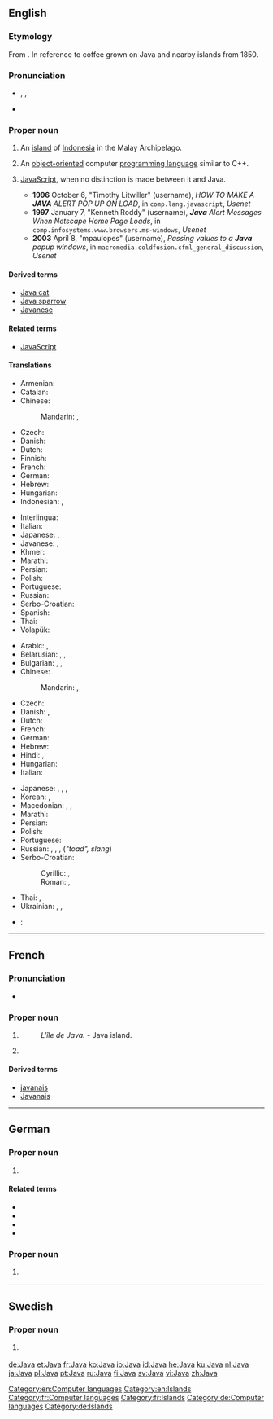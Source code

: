{{also|java|javā}}
==English==
{{wikipedia|mul=Java (programming language)}}

===Etymology===
From {{etyl|sa}} {{term|lang=sa|||tr=yava-dvipa|island of barley}}. {{rfscript|Devanagari}}
In reference to coffee grown on Java and nearby islands from 1850.

===Pronunciation===
* {{enPR|jäʹ-və}}, {{IPA|/ˈdʒɑːvə/}}, {{X-SAMPA|/"dZA:v@/}}
* {{rhymes|ɑːvə}}

===Proper noun===
{{en-proper noun}}

# An [[island]] of [[Indonesia]] in the Malay Archipelago.
# {{computing|trademark}} An [[object-oriented]] computer [[programming language]] similar to C++.
# {{rfv-sense}} {{computing|proscribed}} [[JavaScript]], when no distinction is made between it and Java.
#* '''1996''' October 6, "Timothy Litwiller" (username), ''HOW TO MAKE A '''JAVA''' ALERT POP UP ON LOAD'', in <tt>comp.lang.javascript</tt>, ''Usenet''
#* '''1997''' January 7, "Kenneth Roddy" (username), '''''Java''' Alert Messages When Netscape Home Page Loads'', in <tt>comp.infosystems.www.browsers.ms-windows</tt>, ''Usenet''
#* '''2003''' April 8, "mpaulopes" (username), ''Passing values to a '''Java''' popup windows'', in <tt>macromedia.coldfusion.cfml_general_discussion</tt>, ''Usenet''

====Derived terms====
* [[Java cat]] {{gloss|the [[musang]]}}
* [[Java sparrow]] {{gloss|a species of finch, ''Padda oryzivora'', native to Java, but commonly kept as a cage bird}}
* [[Javanese]]

====Related terms====
* [[JavaScript]]

====Translations====
{{trans-top|island of Indonesia}}
* Armenian: {{t-|hy|Ճավա|tr=Č̣ava}}
* Catalan: {{t-|ca|Java}}
* Chinese:
*: Mandarin: {{t-|cmn|爪哇|alt=爪哇(島)|sc=Hani}}, {{t-|cmn|爪哇|alt=爪哇(岛)|tr=Zhǎowā [(dǎo)] or Zhuǎwā [(dǎo)]|sc=Hani}}
* Czech: {{t-|cs|Jáva|f}}
* Danish: {{t-|da|Java}}
* Dutch: {{t+|nl|Java|n}}
* Finnish: {{t+|fi|Jaava}}
* French: {{t+|fr|Java|f}}
* German: {{t+|de|Java}}
* Hebrew: {{t-|he|ג'אווה}}
* Hungarian: {{t+|hu|Jáva}}
* Indonesian: {{t+|id|Jawa}}, {{qualifier|island}} {{t-|id|pulau Jawa}}
{{trans-mid}}
* Interlingua: {{t-|ia|Java}}
* Italian: {{t-|it|Giava}}
* Japanese: {{t-|ja|ジャワ}}, {{t-|ja|ジャワ島}}
* Javanese: {{t-|jv|Jawa}}, {{qualifier|Java Island}} {{t-|jv|pulo Jawa}}
* Khmer: {{t+|km|ជ្វា|sc=Khmr}}
* Marathi: {{t-|mr|जावा|m|tr=jāvā|sc=Deva}}
* Persian: {{t+|fa|جاوه|tr=Jâve}}
* Polish: {{t-|pl|Jawa|f}}
* Portuguese: {{t+|pt|Java|f}}
* Russian: {{t+|ru|Ява|f|tr=Jáva}}
* Serbo-Croatian: {{t-|sh|Java|f}}
* Spanish: {{t-|es|Java}}
* Thai: {{t-|th|ชวา|tr=chá-waa}}
* Volapük: {{t+|vo|Yafeän}}
{{trans-bottom}}

{{trans-top|programming language}}
<!-- Trade marks are international. Therefore, make an entry only, if the word is NOT spelled Java in the language concerned or there's a gender to be applied-->
* Arabic: {{t-|ar|جافا|f|tr=Jāfa, Java}}, {{t-|ar|Java|f|sc=Latn}}
* Belarusian: {{t-|be|Джава|f|tr=Džáva}}, {{t-|be|Ява|f|tr=Jáva}}, {{t-|be|Java|f|tr=Džáva, Jáva|sc=Latn}}
* Bulgarian: {{t-|bg|Джава|f|tr=Džáva}}, {{t-|bg|Ява|f|tr=Jáva}}, {{t-|bg|Java|f|tr=Džáva, Jáva|sc=Latn}}
* Chinese:
*: Mandarin: {{t-|cmn|爪哇|tr=Zhǎowā or Zhuǎwā|sc=Hani}}, {{t-|cmn|Java|sc=Latn}}
* Czech: {{t-|cs|Java|f}}
* Danish: {{t-|da|java|n}}, {{t-|da|Java|n}}
* Dutch: {{t+|nl|Java|n}}
* French: {{t+|fr|Java|m}}
* German: {{t+|de|Java|n}}
* Hebrew: {{t-|he|ג'אווה}}
* Hindi: {{t-|hi|जावा|tr=jāvā}}, {{t-|hi|Java|sc=Latn}}
* Hungarian: {{t-|hu|Java}}
* Italian: {{t-|it|Java|m}}
{{trans-mid}}
* Japanese: {{t-|ja|ジャワ|tr=Jawa}}, {{t-|ja|ジャバ|tr=Jaba}}, {{t-|ja|ジャヴァ|tr=Java}}, {{t+|ja|Java|sc=Latn}}
* Korean: {{t-|ko|자바|tr=Jaba|sc=Hang}}, {{t+|ko|Java|sc=Latn}}
* Macedonian: {{t-|mk|Џава|f|tr=Džáva}}, {{t-|mk|Јава|f|tr=Jáva}}, {{t-|mk|Java|f|tr=Džáva, Jáva|sc=Latn}}
* Marathi: {{t-|mr|जावा|f|tr=jāvā|sc=Deva}}
* Persian: {{t-|fa|جاوا|tr=Jâvâ}}
* Polish: {{t+|pl|Java}}
* Portuguese: {{t+|pt|Java|m}}
* Russian: {{t+|ru|Java|f|tr=Džáva, Jáva}}, {{t-|ru|Джава|f|tr=Džáva}}, {{t+|ru|Ява|f|tr=Jáva}} {{qualifier|colloquial}}, {{t+|ru|жаба|f|alt=Жаба, жаба|tr=Žába}} (''"toad", slang'')
* Serbo-Croatian:
*: Cyrillic: {{t-|sh|Џава|f|sc=Cyrl}}, {{t-|sh|Јава|f|sc=Cyrl}}
*: Roman: {{t-|sh|Džáva|f}}, {{t-|sh|Java|f}}
* Thai: {{t-|th|ชวา|tr=chá-waa}}, {{t-|th|Java|sc=Latn}}
* Ukrainian: {{t-|uk|Джава|f|tr=Džáva}}, {{t-|uk|Ява|tr=Jáva}}, {{t-|uk|Java|f|tr=Džáva, Jáva|sc=Latn}}
{{trans-bottom}}

{{checktrans-top}}
* {{ttbc|ia}}: {{t-|ia|caffe}}
{{trans-bottom}}

[[Category:en:Computer languages]]
[[Category:en:Islands]]

----

==French==

===Pronunciation===
* {{IPA|lang=fr|/ʒa.va/}}

===Proper noun===
{{fr-proper noun|m}}

# {{l|en|Java}} {{gloss|Island}}
#: ''L'île de Java.'' - Java island.
# {{l|en|Java}} {{gloss|programming language}}

====Derived terms====
* [[javanais]]
* [[Javanais]]

[[Category:fr:Computer languages]]
[[Category:fr:Islands]]

----

==German==

===Proper noun===
{{de-proper noun}}

# {{l|en|Java}} {{gloss|island}}

====Related terms====
* {{l|de|Javaner}}
* {{l|de|Javanerin}}
* {{l|de|Javanisch}}
* {{l|de|javanisch}}

===Proper noun===
{{de-proper noun}}

# {{l|en|Java}} {{gloss|programming language}}

[[Category:de:Computer languages]]
[[Category:de:Islands]]

----

==Swedish==
{{wikipedia|lang=sv}}

===Proper noun===
{{head|sv|proper noun|g=n}}

# {{l|en|Java}} {{attention|sv|the island? the programming language? both?}}

[[de:Java]]
[[et:Java]]
[[fr:Java]]
[[ko:Java]]
[[io:Java]]
[[id:Java]]
[[he:Java]]
[[ku:Java]]
[[nl:Java]]
[[ja:Java]]
[[pl:Java]]
[[pt:Java]]
[[ru:Java]]
[[fi:Java]]
[[sv:Java]]
[[vi:Java]]
[[zh:Java]]